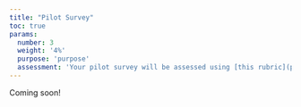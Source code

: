 ```yaml
---
title: "Pilot Survey"
toc: true
params:
  number: 3
  weight: '4%'
  purpose: 'purpose'
  assessment: 'Your pilot survey will be assessed using [this rubric](project/pilot_survey/rubric.html){target="_blank"}.'
---
```


Coming soon!
